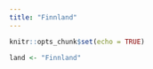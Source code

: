 ```yaml
---
title: "Finnland"
---
```


```r
knitr::opts_chunk$set(echo = TRUE)

land <- "Finnland"
```


